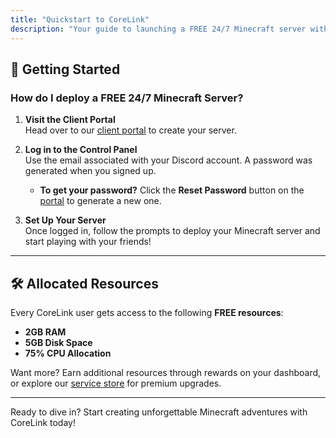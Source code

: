 ```yaml
---
title: "Quickstart to CoreLink"
description: "Your guide to launching a FREE 24/7 Minecraft server with CoreLink."
---
```


## 🚀 Getting Started

### How do I deploy a FREE 24/7 Minecraft Server?

1. **Visit the Client Portal**  
   Head over to our [client portal](https://portal.creepercloud.com) to create your server.

2. **Log in to the Control Panel**  
   Use the email associated with your Discord account. A password was generated when you signed up.  
   - **To get your password?** Click the **Reset Password** button on the [portal](https://deploy.creepercloud.io/panel) to generate a new one.

3. **Set Up Your Server**  
   Once logged in, follow the prompts to deploy your Minecraft server and start playing with your friends!

---

## 🛠️ Allocated Resources

Every CoreLink user gets access to the following **FREE resources**:

- **2GB RAM**  
- **5GB Disk Space**  
- **75% CPU Allocation**

Want more? Earn additional resources through rewards on your dashboard, or explore our [service store](https://store.creepercloud.com) for premium upgrades.

---

Ready to dive in? Start creating unforgettable Minecraft adventures with CoreLink today!
